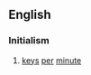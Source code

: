==English==

===Initialism===
{{rfc-header|Initialism}}
{{en-initialism}}
# {{context|computing|typing|data entry|lang=en}} [[keys]] [[per]] [[minute]]